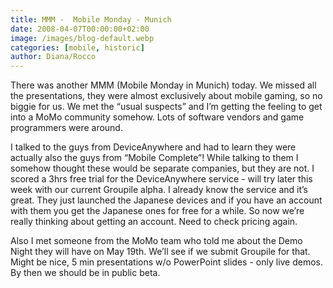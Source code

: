 ```yaml
---
title: MMM -  Mobile Monday - Munich
date: 2008-04-07T00:00:00+02:00
image: /images/blog-default.webp
categories: [mobile, historic]
author: Diana/Rocco
---
```


<div class="entry-content">
There was another MMM (Mobile Monday in Munich) today. We missed all the presentations, they were almost exclusively about mobile gaming, so no biggie for us. We met the “usual suspects” and I’m getting the feeling to get into a MoMo community somehow. Lots of software vendors and game programmers were around.



I talked to the guys from DeviceAnywhere and had to learn they were actually also the guys from “Mobile Complete”! While talking to them I somehow thought these would be separate companies, but they are not. I scored a 3hrs free trial for the DeviceAnywhere service - will try later this week with our current Groupile alpha. I already know the service and it’s great. They just launched the Japanese devices and if you have an account with them you get the Japanese ones for free for a while. So now we’re really thinking about getting an account. Need to check pricing again.



Also I met someone from the MoMo team who told me about the Demo Night they will have on May 19th. We’ll see if we submit Groupile for that. Might be nice, 5 min presentations w/o PowerPoint slides - only live demos. By then we should be in public beta.
</div>

